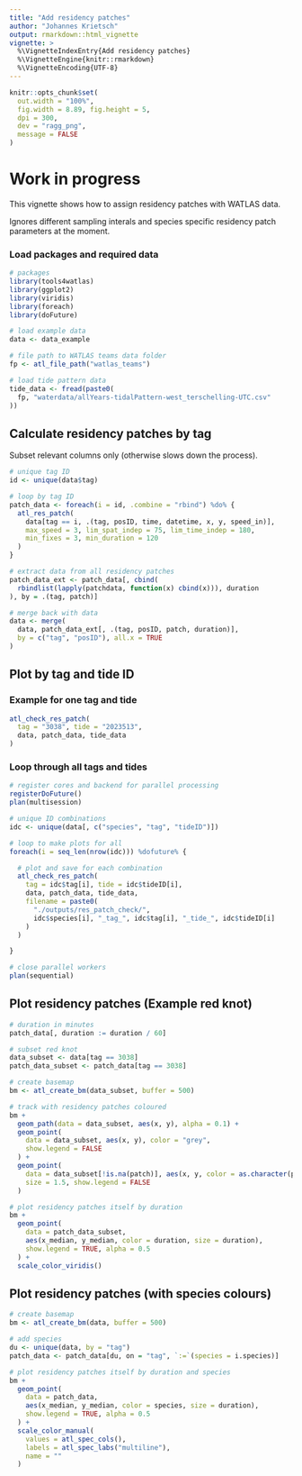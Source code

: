 ```yaml
---
title: "Add residency patches"
author: "Johannes Krietsch"
output: rmarkdown::html_vignette
vignette: >
  %\VignetteIndexEntry{Add residency patches}
  %\VignetteEngine{knitr::rmarkdown}
  %\VignetteEncoding{UTF-8}
---
```


```r
knitr::opts_chunk$set(
  out.width = "100%",
  fig.width = 8.89, fig.height = 5,
  dpi = 300,
  dev = "ragg_png",
  message = FALSE
)
```

# Work in progress

This vignette shows how to assign residency patches with WATLAS data. 

Ignores different sampling interals and species specific residency patch parameters at the moment.

### Load packages and required data

```r
# packages
library(tools4watlas)
library(ggplot2)
library(viridis)
library(foreach)
library(doFuture)

# load example data
data <- data_example

# file path to WATLAS teams data folder
fp <- atl_file_path("watlas_teams")

# load tide pattern data
tide_data <- fread(paste0(
  fp, "waterdata/allYears-tidalPattern-west_terschelling-UTC.csv"
))
```

## Calculate residency patches by tag

Subset relevant columns only (otherwise slows down the process).

```r
# unique tag ID
id <- unique(data$tag)

# loop by tag ID
patch_data <- foreach(i = id, .combine = "rbind") %do% {
  atl_res_patch(
    data[tag == i, .(tag, posID, time, datetime, x, y, speed_in)],
    max_speed = 3, lim_spat_indep = 75, lim_time_indep = 180,
    min_fixes = 3, min_duration = 120
  )
}

# extract data from all residency patches
patch_data_ext <- patch_data[, cbind(
  rbindlist(lapply(patchdata, function(x) cbind(x))), duration
), by = .(tag, patch)]

# merge back with data
data <- merge(
  data, patch_data_ext[, .(tag, posID, patch, duration)],
  by = c("tag", "posID"), all.x = TRUE
)
```

## Plot by tag and tide ID

### Example for one tag and tide

```r
atl_check_res_patch(
  tag = "3038", tide = "2023513",
  data, patch_data, tide_data
)
```

### Loop through all tags and tides


```r
# register cores and backend for parallel processing
registerDoFuture()
plan(multisession)

# unique ID combinations
idc <- unique(data[, c("species", "tag", "tideID")])

# loop to make plots for all
foreach(i = seq_len(nrow(idc))) %dofuture% {

  # plot and save for each combination
  atl_check_res_patch(
    tag = idc$tag[i], tide = idc$tideID[i],
    data, patch_data, tide_data,
    filename = paste0(
      "./outputs/res_patch_check/",
      idc$species[i], "_tag_", idc$tag[i], "_tide_", idc$tideID[i]
    )
  )

}

# close parallel workers
plan(sequential)
```

## Plot residency patches (Example red knot)

```r
# duration in minutes
patch_data[, duration := duration / 60]

# subset red knot
data_subset <- data[tag == 3038]
patch_data_subset <- patch_data[tag == 3038]

# create basemap
bm <- atl_create_bm(data_subset, buffer = 500)

# track with residency patches coloured
bm +
  geom_path(data = data_subset, aes(x, y), alpha = 0.1) +
  geom_point(
    data = data_subset, aes(x, y), color = "grey",
    show.legend = FALSE
  ) +
  geom_point(
    data = data_subset[!is.na(patch)], aes(x, y, color = as.character(patch)),
    size = 1.5, show.legend = FALSE
  )

# plot residency patches itself by duration
bm +
  geom_point(
    data = patch_data_subset,
    aes(x_median, y_median, color = duration, size = duration),
    show.legend = TRUE, alpha = 0.5
  ) +
  scale_color_viridis()
```

## Plot residency patches (with species colours)

```r
# create basemap
bm <- atl_create_bm(data, buffer = 500)

# add species
du <- unique(data, by = "tag")
patch_data <- patch_data[du, on = "tag", `:=`(species = i.species)]

# plot residency patches itself by duration and species
bm +
  geom_point(
    data = patch_data,
    aes(x_median, y_median, color = species, size = duration),
    show.legend = TRUE, alpha = 0.5
  ) +
  scale_color_manual(
    values = atl_spec_cols(),
    labels = atl_spec_labs("multiline"),
    name = ""
  )
```
